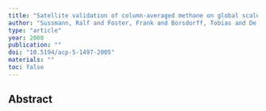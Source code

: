```yaml
---
title: "Satellite validation of column-averaged methane on global scale: ground-based data from 15 FTIR stations versus last generation ENVISAT/SCIAMACHY retrievals"
author: "Sussmann, Ralf and Foster, Frank and Borsdorff, Tobias and De Maziere, Martine and Dils, Bart and Vigouroux, Corinne and Blumenstock, Thomas and Buchwitz, Michael and Burrows, John and Demoulin, Philippe and others"
type: "article"
year: 2008
publication: ""
doi: "10.5194/acp-5-1497-2005"
materials: ""
toc: false
---
```


## Abstract

